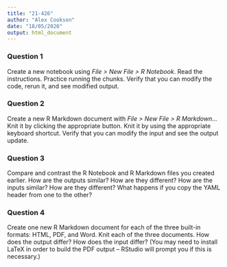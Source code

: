```yaml
---
title: "21-426"
author: "Alex Cookson"
date: "18/05/2020"
output: html_document
---
```


### Question 1

Create a new notebook using *File > New File > R Notebook*. Read the instructions. Practice running the chunks. Verify that you can modify the code, rerun it, and see modified output.


### Question 2

Create a new R Markdown document with *File > New File > R Markdown...* Knit it by clicking the appropriate button. Knit it by using the appropriate keyboard shortcut. Verify that you can modify the input and see the output update.


### Question 3

Compare and contrast the R Notebook and R Markdown files you created earlier. How are the outputs similar? How are they different? How are the inputs similar? How are they different? What happens if you copy the YAML header from one to the other?


### Question 4

Create one new R Markdown document for each of the three built-in formats: HTML, PDF, and Word. Knit each of the three documents. How does the output differ? How does the input differ? (You may need to install LaTeX in order to build the PDF output -- RStudio will prompt you if this is necessary.)